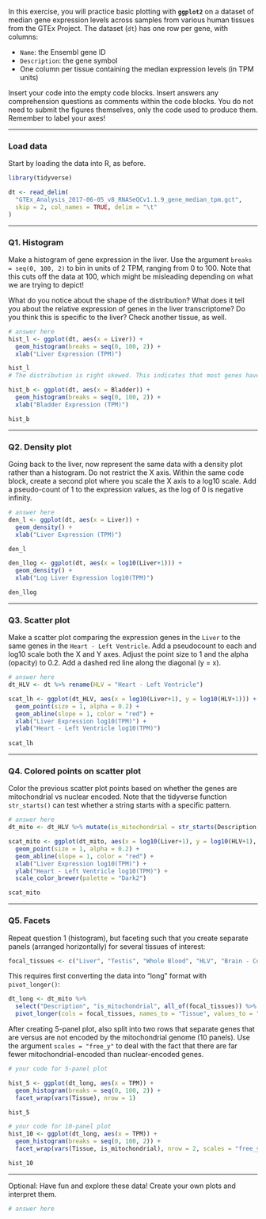 In this exercise, you will practice basic plotting with **`ggplot2`** on a dataset of median gene expression levels across samples from various human tissues from the GTEx Project. The dataset (`dt`) has one row per gene, with columns:

-   `Name`: the Ensembl gene ID
-   `Description`: the gene symbol
-   One column per tissue containing the median expression levels (in TPM units)

Insert your code into the empty code blocks. Insert answers any comprehension questions as comments within the code blocks. You do not need to submit the figures themselves, only the code used to produce them. Remember to label your axes!

------------------------------------------------------------------------

### Load data

Start by loading the data into R, as before.

```r
library(tidyverse)

dt <- read_delim(
  "GTEx_Analysis_2017-06-05_v8_RNASeQCv1.1.9_gene_median_tpm.gct",
  skip = 2, col_names = TRUE, delim = "\t"
)
```

------------------------------------------------------------------------

### Q1. Histogram

Make a histogram of gene expression in the liver. Use the argument `breaks = seq(0, 100, 2)` to bin in units of 2 TPM, ranging from 0 to 100. Note that this cuts off the data at 100, which might be misleading depending on what we are trying to depict!

What do you notice about the shape of the distribution? What does it tell you about the relative expression of genes in the liver transcriptome? Do you think this is specific to the liver? Check another tissue, as well.

```r

# answer here
hist_l <- ggplot(dt, aes(x = Liver)) +
  geom_histogram(breaks = seq(0, 100, 2)) +
  xlab("Liver Expression (TPM)")

hist_l
# The distribution is right skewed. This indicates that most genes have low expression, with few highly expressed genes. This is likely true across most tissues because the expression levels include genes that are highly expressed only in specific tissues, so the same genes will be close to 0 expression in the other tissues.

hist_b <- ggplot(dt, aes(x = Bladder)) +
  geom_histogram(breaks = seq(0, 100, 2)) +
  xlab("Bladder Expression (TPM)")

hist_b
```

------------------------------------------------------------------------

### Q2. Density plot

Going back to the liver, now represent the same data with a density plot rather than a histogram. Do not restrict the X axis. Within the same code block, create a second plot where you scale the X axis to a log10 scale. Add a pseudo-count of 1 to the expression values, as the log of 0 is negative infinity.

```r

# answer here
den_l <- ggplot(dt, aes(x = Liver)) +
  geom_density() +
  xlab("Liver Expression (TPM)")

den_l

den_llog <- ggplot(dt, aes(x = log10(Liver+1))) +
  geom_density() +
  xlab("Log Liver Expression log10(TPM)")

den_llog

```

------------------------------------------------------------------------

### Q3. Scatter plot

Make a scatter plot comparing the expression genes in the `Liver` to the same genes in the `Heart - Left Ventricle`. Add a pseudocount to each and log10 scale both the X and Y axes. Adjust the point size to 1 and the alpha (opacity) to 0.2. Add a dashed red line along the diagonal (y = x).

```r

# answer here
dt_HLV <- dt %>% rename(HLV = "Heart - Left Ventricle")

scat_lh <- ggplot(dt_HLV, aes(x = log10(Liver+1), y = log10(HLV+1))) + 
  geom_point(size = 1, alpha = 0.2) +
  geom_abline(slope = 1, color = "red") +
  xlab("Liver Expression log10(TPM)") +
  ylab("Heart - Left Ventricle log10(TPM)")
  
scat_lh

```

------------------------------------------------------------------------

### Q4. Colored points on scatter plot

Color the previous scatter plot points based on whether the genes are mitochondrial vs nuclear encoded. Note that the tidyverse function `str_starts()` can test whether a string starts with a specific pattern.

```r

# answer here
dt_mito <- dt_HLV %>% mutate(is_mitochondrial = str_starts(Description,"MT-")) # citation: Brooke W

scat_mito <- ggplot(dt_mito, aes(x = log10(Liver+1), y = log10(HLV+1), color = is_mitochondrial)) + 
  geom_point(size = 1, alpha = 0.2) +
  geom_abline(slope = 1, color = "red") +
  xlab("Liver Expression log10(TPM)") +
  ylab("Heart - Left Ventricle log10(TPM)") +
  scale_color_brewer(palette = "Dark2")

scat_mito

```

------------------------------------------------------------------------

### Q5. Facets

Repeat question 1 (histogram), but faceting such that you create separate panels (arranged horizontally) for several tissues of interest:

```r
focal_tissues <- c("Liver", "Testis", "Whole Blood", "HLV", "Brain - Cortex")
```

This requires first converting the data into "long" format with `pivot_longer()`:

```r
dt_long <- dt_mito %>%
  select("Description", "is_mitochondrial", all_of(focal_tissues)) %>%
  pivot_longer(cols = focal_tissues, names_to = "Tissue", values_to = "TPM")
```

After creating 5-panel plot, also split into two rows that separate genes that are versus are not encoded by the mitochondrial genome (10 panels). Use the argument `scales = "free_y"` to deal with the fact that there are far fewer mitochondrial-encoded than nuclear-encoded genes.

```r

# your code for 5-panel plot

hist_5 <- ggplot(dt_long, aes(x = TPM)) +
  geom_histogram(breaks = seq(0, 100, 2)) +
  facet_wrap(vars(Tissue), nrow = 1)

hist_5

# your code for 10-panel plot
hist_10 <- ggplot(dt_long, aes(x = TPM)) +
  geom_histogram(breaks = seq(0, 100, 2)) +
  facet_wrap(vars(Tissue, is_mitochondrial), nrow = 2, scales = "free_y")

hist_10

```

------------------------------------------------------------------------

Optional: Have fun and explore these data! Create your own plots and interpret them.

```r

# answer here
```
